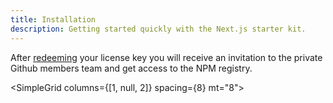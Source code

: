 ```yaml
---
title: Installation
description: Getting started quickly with the Next.js starter kit.
---
```


After [redeeming](/redeem) your license key you will receive an invitation to
the private Github members team and get access to the NPM registry.

<SimpleGrid columns={[1, null, 2]} spacing={8} mt="8">
  <QuickLink
    href="/docs/nextjs-starter-kit/installation/clone-repository"
    title="Clone repository"
    description="Clone the Git repository."
    label="Get started"
  />

  <QuickLink
    href="/docs/nextjs-starter-kit/installation/run-application"
    title="Run the application"
    description="How to run the application locally."
    label="Get started"
  />
</SimpleGrid>
